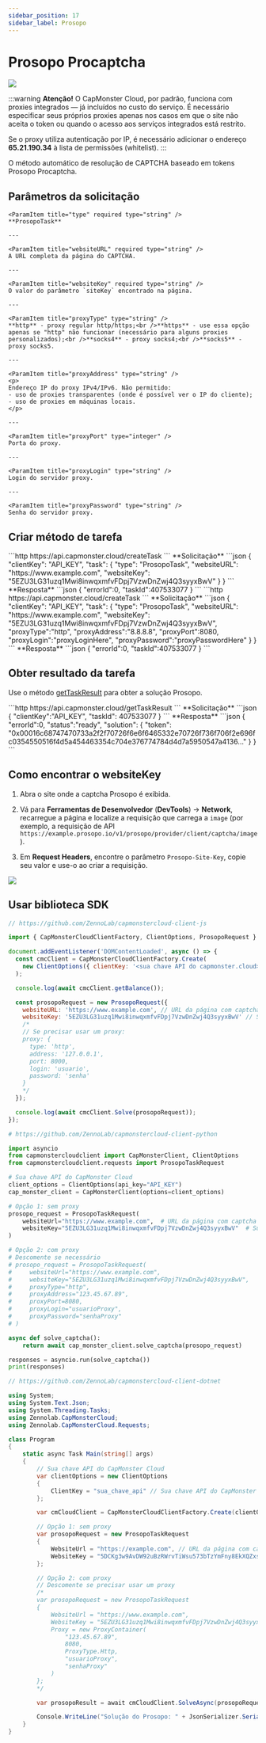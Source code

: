 ```yaml
---
sidebar_position: 17
sidebar_label: Prosopo
---
```



<ArticleHead slug="captchas/prosopo-task" />

# Prosopo Procaptcha

<PriceBlockWrap>
  <PriceBlock title="Prosopo captcha" captchaId="prosopo"/>
</PriceBlockWrap>

![](./images/prosopo/prosopo.png)

:::warning **Atenção!**
O CapMonster Cloud, por padrão, funciona com proxies integrados — já incluídos no custo do serviço. É necessário especificar seus próprios proxies apenas nos casos em que o site não aceita o token ou quando o acesso aos serviços integrados está restrito.

Se o proxy utiliza autenticação por IP, é necessário adicionar o endereço **65.21.190.34** à lista de permissões (whitelist).
:::

O método automático de resolução de CAPTCHA baseado em tokens Prosopo Procaptcha.

## Parâmetros da solicitação

  <TabItem value="proxy" label="ProsopoTask (com proxy)" default className="bordered-panel">

    <ParamItem title="type" required type="string" />
    **ProsopoTask**

    ---

    <ParamItem title="websiteURL" required type="string" />
    A URL completa da página do CAPTCHA.

    ---

    <ParamItem title="websiteKey" required type="string" />
    O valor do parâmetro `siteKey` encontrado na página.

	---

	<ParamItem title="proxyType" type="string" />
	**http** - proxy regular http/https;<br />**https** - use essa opção apenas se "http" não funcionar (necessário para alguns proxies personalizados);<br />**socks4** - proxy socks4;<br />**socks5** - proxy socks5.

	---

	<ParamItem title="proxyAddress" type="string" />
	<p>
	Endereço IP do proxy IPv4/IPv6. Não permitido:
	- uso de proxies transparentes (onde é possível ver o IP do cliente);
	- uso de proxies em máquinas locais.
	</p>

	---

	<ParamItem title="proxyPort" type="integer" />
	Porta do proxy.

	---

	<ParamItem title="proxyLogin" type="string" />
	Login do servidor proxy.

	---

	<ParamItem title="proxyPassword" type="string" />
	Senha do servidor proxy.

  </TabItem>


## Criar método de tarefa
<Tabs className="full-width-tabs filled-tabs request-tabs" groupId="captcha-type">
  <TabItem value="proxyless" label="ProsopoTask (sem proxy)" default className="method-panel">
	<MethodItem>
		```http
		https://api.capmonster.cloud/createTask
		```
	</MethodItem>
	<MethodDescription>
		**Solicitação**
		```json
		{
			"clientKey": "API_KEY",
			"task": 
			{
				"type": "ProsopoTask",
				"websiteURL": "https://www.example.com",
				"websiteKey": "5EZU3LG31uzq1Mwi8inwqxmfvFDpj7VzwDnZwj4Q3syyxBwV"
			}
		}
		```
		**Resposta**
		```json
		{
			"errorId":0,
			"taskId":407533077
		}
		```
	</MethodDescription>
  </TabItem>

  <TabItem value="proxy" label="ProsopoTask (com proxy)" default className="method-panel">
	<MethodItem>
		```http
		https://api.capmonster.cloud/createTask
		```
	</MethodItem>
	<MethodDescription>
		**Solicitação**
		```json
		{
			"clientKey": "API_KEY",
			"task": 
			{
				"type": "ProsopoTask",
				"websiteURL": "https://www.example.com",
				"websiteKey": "5EZU3LG31uzq1Mwi8inwqxmfvFDpj7VzwDnZwj4Q3syyxBwV",
				"proxyType":"http",
				"proxyAddress":"8.8.8.8",
				"proxyPort":8080,
				"proxyLogin":"proxyLoginHere",
				"proxyPassword":"proxyPasswordHere"
			}
		}
		```
		**Resposta**
		```json
		{
			"errorId":0,
			"taskId":407533077
		}
		```
	</MethodDescription>
  </TabItem>
</Tabs>


## Obter resultado da tarefa
Use o método [getTaskResult](../api/methods/get-task-result.mdx) para obter a solução Prosopo.

<TabItem value="proxyless" label="CustomTask (without proxy)" default className="method-panel-full">
	<MethodItem>
		```http
		https://api.capmonster.cloud/getTaskResult
		```
	</MethodItem>
	<MethodDescription>
		**Solicitação**
		```json
		{
			"clientKey":"API_KEY",
			"taskId": 407533077
		}
		```
		**Resposta**
		```json
		{
			"errorId":0,
			"status":"ready",
			"solution": 
			{
				"token": "0x00016c68747470733a2f2f70726f6e6f6465332e70726f736f706f2e696fc0354550516f4d5a454463354c704e376774784d4d7a5950547a4136..."
			}
		}
		```
	</MethodDescription>
</TabItem>

## Como encontrar o websiteKey

1. Abra o site onde a captcha Prosopo é exibida.

2. Vá para **Ferramentas de Desenvolvedor** (**DevTools**) → **Network**, recarregue a página e localize a requisição que carrega a `image` (por exemplo, a requisição de API `https://example.prosopo.io/v1/prosopo/provider/client/captcha/image`).

3. Em **Request Headers**, encontre o parâmetro `Prosopo-Site-Key`, copie seu valor e use-o ao criar a requisição.

![](./images/prosopo/sitekey-prosopo.png)


## Usar biblioteca SDK

<Tabs className="full-width-tabs filled-tabs request-tabs" groupId="captcha-type">

  <TabItem value="js" label="JavaScript" default className="method-panel">

  ```js
  // https://github.com/ZennoLab/capmonstercloud-client-js

  import { CapMonsterCloudClientFactory, ClientOptions, ProsopoRequest } from '@zennolab_com/capmonstercloud-client';

  document.addEventListener('DOMContentLoaded', async () => {
    const cmcClient = CapMonsterCloudClientFactory.Create(
      new ClientOptions({ clientKey: '<sua chave API do capmonster.cloud>' })
    );

    console.log(await cmcClient.getBalance());

    const prosopoRequest = new ProsopoRequest({
      websiteURL: 'https://www.example.com', // URL da página com captcha 
      websiteKey: '5EZU3LG31uzq1Mwi8inwqxmfvFDpj7VzwDnZwj4Q3syyxBwV' // Substitua pelo valor correto
      /*
      // Se precisar usar um proxy:
      proxy: {
        type: 'http',
        address: '127.0.0.1',
        port: 8000,
        login: 'usuario',
        password: 'senha'
      }
      */
    });

    console.log(await cmcClient.Solve(prosopoRequest));
  });
````

  </TabItem>

  <TabItem value="python" label="Python" default className="method-panel">

```python
# https://github.com/ZennoLab/capmonstercloud-client-python

import asyncio
from capmonstercloudclient import CapMonsterClient, ClientOptions
from capmonstercloudclient.requests import ProsopoTaskRequest

# Sua chave API do CapMonster Cloud
client_options = ClientOptions(api_key="API_KEY")
cap_monster_client = CapMonsterClient(options=client_options)

# Opção 1: sem proxy
prosopo_request = ProsopoTaskRequest(
    websiteUrl="https://www.example.com",  # URL da página com captcha 
    websiteKey="5EZU3LG31uzq1Mwi8inwqxmfvFDpj7VzwDnZwj4Q3syyxBwV"  # Substitua pelo valor correto
)

# Opção 2: com proxy
# Descomente se necessário
# prosopo_request = ProsopoTaskRequest(
#     websiteUrl="https://www.example.com",
#     websiteKey="5EZU3LG31uzq1Mwi8inwqxmfvFDpj7VzwDnZwj4Q3syyxBwV",
#     proxyType="http",
#     proxyAddress="123.45.67.89",
#     proxyPort=8080,
#     proxyLogin="usuarioProxy",
#     proxyPassword="senhaProxy"
# )

async def solve_captcha():
    return await cap_monster_client.solve_captcha(prosopo_request)

responses = asyncio.run(solve_captcha())
print(responses)
```

  </TabItem>

  <TabItem value="csharp" label="C#" className="method-panel">

```csharp
// https://github.com/ZennoLab/capmonstercloud-client-dotnet

using System;
using System.Text.Json;
using System.Threading.Tasks;
using Zennolab.CapMonsterCloud;
using Zennolab.CapMonsterCloud.Requests;

class Program
{
    static async Task Main(string[] args)
    {
        // Sua chave API do CapMonster Cloud
        var clientOptions = new ClientOptions
        {
            ClientKey = "sua_chave_api" // Sua chave API do CapMonster Cloud
        };

        var cmCloudClient = CapMonsterCloudClientFactory.Create(clientOptions);

        // Opção 1: sem proxy
        var prosopoRequest = new ProsopoTaskRequest
        {
            WebsiteUrl = "https://example.com", // URL da página com captcha 
            WebsiteKey = "5DCKg3w9AvDW92uBzRWrvTiWsu573bTzYmFny8EkXQZxsBib" // Substitua pelo valor correto
        };

        // Opção 2: com proxy
        // Descomente se precisar usar um proxy
        /*
        var prosopoRequest = new ProsopoTaskRequest
        {
            WebsiteUrl = "https://www.example.com",
            WebsiteKey = "5EZU3LG31uzq1Mwi8inwqxmfvFDpj7VzwDnZwj4Q3syyxBwV",
            Proxy = new ProxyContainer(
                "123.45.67.89",
                8080,
                ProxyType.Http,
                "usuarioProxy",
                "senhaProxy"
            )
        };
        */

        var prosopoResult = await cmCloudClient.SolveAsync(prosopoRequest);

        Console.WriteLine("Solução do Prosopo: " + JsonSerializer.Serialize(prosopoResult.Solution.Value));
    }
}
```

  </TabItem>

</Tabs>
